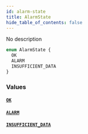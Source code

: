 ```yaml
---
id: alarm-state
title: AlarmState
hide_table_of_contents: false
---
```



No description

```graphql
enum AlarmState {
  OK
  ALARM
  INSUFFICIENT_DATA
}
```


### Values

#### [`OK`](#)




#### [`ALARM`](#)




#### [`INSUFFICIENT_DATA`](#)






